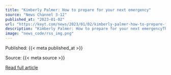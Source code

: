 ```yaml
---
title: "Kimberly Palmer: How to prepare for your next emergency"
source: "News Channel 3-12"
published_at: "2023-01-02"
url: "https://keyt.com/news/2023/01/02/kimberly-palmer-how-to-prepare-for-your-next-emergency/"
description: "Kimberly Palmer: How to prepare for your next emergencyThe post Kimberly Palmer: How to prepare for your next emergency appeared first on News Channel 3-12."
image: "news_code/rss_img.png"
---
```



  Published: {{< meta published_at >}}
  

  Source: {{< meta source >}}
  

  [Read full article]({{< meta url >}})
  

